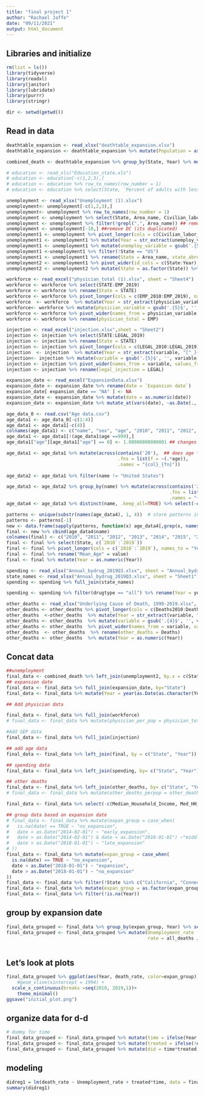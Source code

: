 ```yaml
---
title: "final project 1"
author: "Rachael Jaffe"
date: "09/11/2021"
output: html_document
---
```

## Libraries and initialize
```r
rm(list = ls())
library(tidyverse)
library(readxl)
library(janitor)
library(lubridate) 
library(purrr)
library(stringr)

dir <- setwd(getwd())

```


## Read in data
```r
deathtable_expansion <- read_xlsx("deathtable_expansion.xlsx")
deathtable_expansion <- deathtable_expansion %>% mutate(Population = as.numeric(Population))

combined_death <- deathtable_expansion %>% group_by(State, Year) %>% mutate(all_deaths = sum(Deaths), all_pop = sum(Population, na.rm=TRUE), rate = all_deaths/all_pop) %>% distinct(State, Year, .keep_all = TRUE) %>% select(State, Year, all_deaths, all_pop, rate)
```

```r
# education <- read_xls("Education_state.xls") 
# education <- education[-c(1,2,3),]
# education <- education %>% row_to_names(row_number = 1)
# education <- education %>% select(State, `Percent of adults with less than a high school diploma, 2015-19`:`Percent of adults with a bachelor's degree or higher, 2015-19`)
```

```r
unemployment <- read_xlsx("Unemployment (1).xlsx")
unemployment<- unemployment[-c(1,2,3),]
unemployment<- unemployment %>% row_to_names(row_number = 1)
unemployment <- unemployment %>% select(State, Area_name, Civilian_labor_force_2010:Med_HH_Income_Percent_of_State_Total_2019)
unemployment <- unemployment %>% filter(!grepl(",", Area_name)) ## remove counties
unemployment <- unemployment[-10,] ##remove DC (its duplicated)
unemployment1 <- unemployment %>% pivot_longer(cols = c(Civilian_labor_force_2010:Med_HH_Income_Percent_of_State_Total_2019), names_to = "unemploy_variable") 
unemployment1 <- unemployment1 %>% mutate(Year = str_extract(unemploy_variable, "[^_]+$")) %>% mutate(Year = as.numeric(Year)) ## get year from each variable
unemployment1 <- unemployment1 %>% mutate(unemploy_variable = gsub('.{5}$', '', unemploy_variable)) ## remove year from variable name
unemployment1 <-unemployment1 %>% filter(!State == "US")
unemployment1 <- unemployment1 %>% rename(State = Area_name, state_abrev = State)
unemployment2 <- unemployment1 %>% pivot_wider(id_cols = c(State:Year), names_from = unemploy_variable, values_from = value)
unemployment2 <- unemployment2 %>% mutate(State = as.factor(State)) %>%mutate_if(is.character,as.numeric)

```
```r
workforce <- read_excel("physician_total (1).xlsx", sheet = "Sheet4")
workforce <- workforce %>% select(STATE:EMP_2019)
workforce <- workforce %>% rename(State = STATE)
workforce <- workforce %>% pivot_longer(cols = c(EMP_2010:EMP_2019), names_to = "physician_variable")
workforce  <- workforce  %>% mutate(Year = str_extract(physician_variable, "[^_]+$")) %>% mutate(Year = as.numeric(Year))
workforce<- workforce %>% mutate(physician_variable = gsub('.{5}$', '', physician_variable)) ## remove year from variable name
workforce <- workforce %>% pivot_wider(names_from = physician_variable, values_from = value)
workforce <- workforce %>% rename(physician_total = EMP)
```

```r
injection <- read_excel("injection.xlsx",sheet = "Sheet2")
injection <- injection %>% select(STATE:LEGAL_2019)
injection <- injection %>% rename(State = STATE)
injection <- injection %>% pivot_longer(cols = c(LEGAL_2010:LEGAL_2019), names_to = "variable")
injection  <- injection  %>% mutate(Year = str_extract(variable, "[^_]+$")) %>% mutate(Year = as.numeric(Year))
injection<- injection %>% mutate(variable = gsub('.{5}$', '', variable)) ## remove year from variable name
injection <- injection %>% pivot_wider(names_from = variable, values_from = value)
injection <- injection %>% rename(legal_injection = LEGAL)
```


```r
expansion_date <- read_excel("ExpansionData.xlsx")
expansion_date <- expansion_date %>% rename(date = `Expansion date`)
expansion_date[ expansion_date == "NA" ] <- NA
expansion_date <- expansion_date %>% mutate(date = as.numeric(date))
expansion_date <- expansion_date %>% mutate_at(vars(date), ~as.Date(., origin = "1899-12-30"))

```

```r
age_data_0 <- read.csv("Age data.csv")
age_data1 <- age_data_0[-c(1:4)]
age_data1 <- age_data1[-c(4)]
colnames(age_data1) <- c("name", "sex", "age", "2010", "2011", "2012", "2013", "2014", "2015", "2016", "2017", "2018", "2019")
age_data1 <- age_data1[!(age_data1$age ==999),] 
age_data1["age"][age_data1["age"] == 0] <- 1.00000000000001 ## changes age 0 to 1 so that we can get the total people

age_data1 <- age_data1 %>% mutate(across(contains('20'),  ## does age * # people per year so we can do the median
                                         .fns = list(f = ~(.*age)), 
                                         .names = "{col}_{fn}")) 
                                  
age_data2 <- age_data1 %>% filter(name != "United States") 

age_data3 <- age_data2 %>% group_by(name) %>% mutate(across(contains('20'), 
                                                            .fns = list(s = ~(sum(.))), 
                                                            .names = "{col}_{fn}")) 
age_data4 <- age_data3 %>% distinct(name, .keep_all=TRUE) %>% select(-c(sex, age)) %>% select(name, c(`2010_s`:`2019_f_s`))

patterns <- unique(substr(names(age_data4), 1, 4))  # store patterns in a vector
patterns <- patterns[-1]
new <- data.frame(sapply(patterns, function(x) age_data4[,grep(x, names(age_data4))][2] / age_data4[,grep(x, names(age_data4))][1]))  # loop through
final <- new %>% cbind(age_data4$name)
colnames(final) <- c("2010", "2011", "2012", "2013", "2014", "2015", "2016", "2017", "2018", "2019", "State")
final <- final %>% select(State, c(`2010`:`2019`))
final <- final %>% pivot_longer(cols = c(`2010`:`2019`), names_to = "Year")
final <- final %>% rename("Mean_Age" = value)
final <- final %>% mutate(Year = as.numeric(Year))
```


```r
spending <- read_xlsx("Annual_bydrug_2019Q3.xlsx", sheet = "Annual_bydrug_2019Q3")
state_names <- read_xlsx("Annual_bydrug_2019Q3.xlsx", sheet = "Sheet1")
spending <- spending %>% full_join(state_names)

spending <- spending %>% filter(drugtype == "all") %>% rename(Year = year) %>% select(State, Year, imprx:percap_unadjmedamt)
```


```r
other_deaths <- read_xlsx("Underlying Cause of Death, 1999-2019.xlsx", sheet = "All Cause of Death")
other_deaths <- other_deaths %>% pivot_longer(cols = c(Deaths2010:Deaths2019), names_to = "variable")
other_deaths  <-other_deaths  %>% mutate(Year = str_extract(variable, "[^s]+$")) %>% mutate(Year = as.numeric(Year))
other_deaths <- other_deaths  %>% mutate(variable = gsub('.{4}$', '', variable)) ## remove year from variable name
other_deaths <- other_deaths  %>% pivot_wider(names_from = variable, values_from = value)
other_deaths  <- other_deaths  %>% rename(other_deaths = Deaths)
other_deaths <- other_deaths  %>% mutate(Year = as.numeric(Year))
```


## Concat data
```r

##unemployment
final_data <- combined_death %>% left_join(unemployment2, by.x = c(State, Year), by.y=c(State, Year))
## expansion date
final_data <- final_data %>% full_join(expansion_date, by="State")
final_data <- final_data %>% mutate(Year = year(as.Date(as.character(Year), format = "%Y")))

## Add physician data

final_data <- final_data %>% full_join(workforce)
# final_data <- final_data %>% mutate(physician_per_pop = physician_total/all_pop)

#Add SEP data
final_data <- final_data %>% full_join(injection)

## add age data
final_data <- final_data %>% left_join(final, by = c("State", "Year"))

## spending data
final_data <- final_data %>% left_join(spending, by= c("State", "Year") )

## other deaths
final_data <- final_data %>% left_join(other_deaths, by= c("State", "Year") )
# final_data <- final_data %>% mutate(other_deaths_perpop = other_deaths/all_pop)

final_data <- final_data %>% select(-c(Median_Household_Income, Med_HH_Income_Percent_of_State_Total))
```

```r
## group data based on expansion date
# final_data <- final_data %>% mutate(expan_group = case_when(
#   is.na(date) == TRUE ~ "no_expansion",
#   date < as.Date("2014-02-01") ~ "early_expansion",
#   date > as.Date("2014-02-01") & date < as.Date("2018-01-01") ~"middle_expansion",
#   date > as.Date("2018-01-01") ~ "late_expansion"
# ))
final_data <- final_data %>% mutate(expan_group = case_when(
  is.na(date) == TRUE ~ "no_expansion",
  date < as.Date("2018-01-01") ~ "expansion",
  date > as.Date("2018-01-01") ~ "no_expansion"
))
final_data <- final_data %>% filter(!State %in% c("California", "Connecticut", "District of Columbia", "Minnestoa", "Washington"))
final_data <- final_data %>% mutate(expan_group = as.factor(expan_group))
final_data <- final_data %>% filter(!is.na(Year))
```

## group by expansion date
```r
final_data_grouped <- final_data %>% group_by(expan_group, Year) %>% select_if(is.numeric) %>% summarise_at(vars(-group_cols(), c(all_deaths, all_pop, Employed, Unemployed, Civilian_labor_force)), sum, na.rm=TRUE)
final_data_grouped <- final_data_grouped %>% mutate(Unemployment_rate  = Unemployed / Civilian_labor_force,
                                                    rate = all_deaths / all_pop) %>% rename(death_rate= rate)
                                          

```


## Let's look at plots
```r
final_data_grouped %>% ggplot(aes(Year, death_rate, color=expan_group))+stat_summary(geom = 'line') +
    #geom_vline(xintercept = 1994) +
  scale_x_continuous(breaks =seq(2010, 2019,1))+
    theme_minimal()
ggsave("initial_plot.png")
```

## organize data for d-d 
```r
# dummy for time
final_data_grouped <- final_data_grouped %>% mutate(time = ifelse(Year >= 2016, 1, 0 ))
final_data_grouped <- final_data_grouped %>% mutate(treated = ifelse(!expan_group %in% c("no_expansion", "late_expansion"), 1, 0 ))
final_data_grouped <- final_data_grouped %>% mutate(did = time*treated)


```

## modeling
```r
didreg1 = lm(death_rate ~ Unemployment_rate + treated*time, data = final_data_grouped)
summary(didreg1)
```

